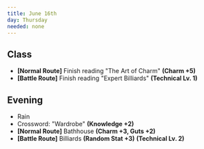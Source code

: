 ```yaml
---
title: June 16th
day: Thursday
needed: none
---
```


## Class
- **[Normal Route]** Finish reading "The Art of Charm" **(Charm +5)**
- **[Battle Route]** Finish reading "Expert Billiards" **(Technical Lv. 1)**

## Evening
- Rain
- Crossword: "Wardrobe" **(Knowledge +2)**
- **[Normal Route]** Bathhouse **(Charm +3, Guts +2)**
- **[Battle Route]** Billiards **(Random Stat +3)** **(Technical Lv. 2)**